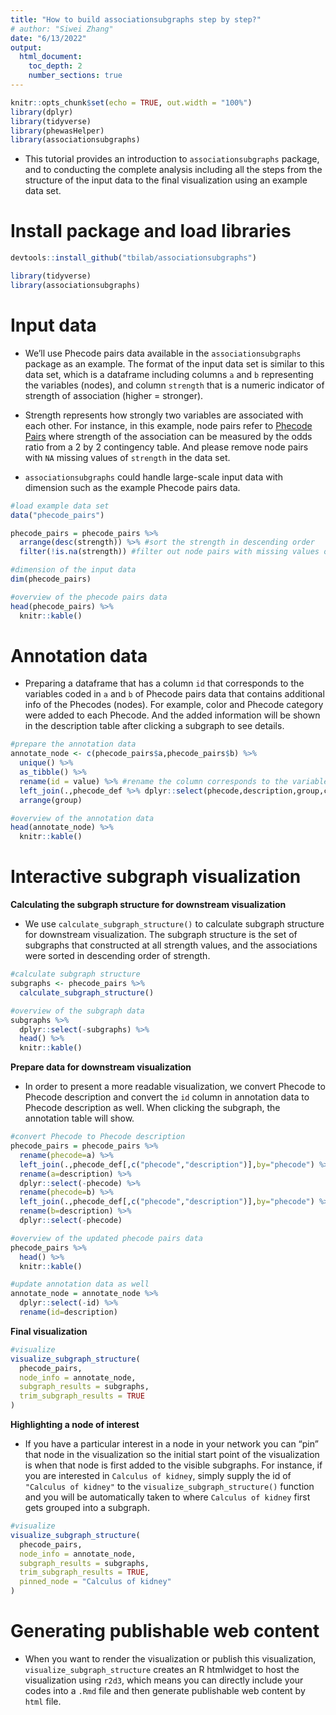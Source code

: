 ```yaml
---
title: "How to build associationsubgraphs step by step?"
# author: "Siwei Zhang"
date: "6/13/2022"
output: 
  html_document:
    toc_depth: 2
    number_sections: true
---
```


```r
knitr::opts_chunk$set(echo = TRUE, out.width = "100%")
library(dplyr)
library(tidyverse)
library(phewasHelper)
library(associationsubgraphs)

```

<!-- # Associationsubgraphs -->

* This tutorial provides an introduction to `associationsubgraphs` package, and to conducting the complete analysis including all the steps from the structure of the input data to the final visualization using an example data set. 

# Install package and load libraries

```r
devtools::install_github("tbilab/associationsubgraphs")

library(tidyverse)
library(associationsubgraphs)

```

# Input data

* We'll use Phecode pairs data available in the `associationsubgraphs` package as an example. The format of the input data set is similar to this data set, which is a dataframe including columns `a` and `b` representing the variables (nodes), and column `strength` that is a numeric indicator of strength of association (higher = stronger).

* Strength represents how strongly two variables are associated with each other. For instance, in this example, node pairs refer to [Phecode Pairs](https://phewascatalog.org/phecodes) where strength of the association can be measured by the odds ratio from a 2 by 2 contingency table. And please remove node pairs with `NA` missing values of `strength` in the data set.

* `associationsubgraphs` could handle large-scale input data with dimension such as the example Phecode pairs data.

```r
#load example data set
data("phecode_pairs") 

phecode_pairs = phecode_pairs %>% 
  arrange(desc(strength)) %>% #sort the strength in descending order
  filter(!is.na(strength)) #filter out node pairs with missing values of strength

#dimension of the input data
dim(phecode_pairs) 

#overview of the phecode pairs data
head(phecode_pairs) %>% 
  knitr::kable()

```


# Annotation data

* Preparing a dataframe that has a column `id` that corresponds to the variables coded in `a` and `b` of Phecode pairs data that contains additional info of the Phecodes (nodes). For example, color and Phecode category were added to each Phecode. And the added information will be shown in the description table after clicking a subgraph to see details. 

```r
#prepare the annotation data
annotate_node <- c(phecode_pairs$a,phecode_pairs$b) %>%
  unique() %>%
  as_tibble() %>%
  rename(id = value) %>% #rename the column corresponds to the variables to "id"
  left_join(.,phecode_def %>% dplyr::select(phecode,description,group,color) %>% dplyr::rename(id=phecode),by="id") %>% # add additional info
  arrange(group)

#overview of the annotation data
head(annotate_node) %>%
  knitr::kable()
```


<!-- * Associations of `594.10: Calculus of kidney` with other Phecodes. To explore and visualize the large-scale associations even if you have a particular interest in a node in your network, using the network that includes all combinations of pair-wise Phecodes rather than the network only includes the connection of the interested nodes with other nodes.  -->

<!-- ```{r, echo=TRUE, cache=FALSE, warning=FALSE,message=FALSE} -->
<!-- association_pairs %>% -->
<!--   filter(a == "594.10") %>% -->
<!--   head() %>%  -->
<!--   knitr::kable() -->
<!-- ``` -->

<!-- * Phecode table is shown below -->

<!-- ```{r, echo=TRUE, cache=FALSE, warning=FALSE,message=FALSE} -->
<!-- data("phecode_def")  -->

<!-- head(phecode_def) %>% -->
<!--   dplyr::select(phecode,description,group) %>%  -->
<!--   knitr::kable() -->

<!-- ``` -->

# Interactive subgraph visualization

**Calculating the subgraph structure for downstream visualization**

* We use `calculate_subgraph_structure()` to calculate subgraph structure for downstream visualization. The subgraph structure is the set of subgraphs that constructed at all strength values, and the associations were sorted in descending order of strength.

<!-- Using `calculate_subgraph_structure()` to calculate the set of subgraphs at every threshold, and the associations were sorted in descending order of strength. The nodes connected by the highest association strength are set as a cluster. The second-highest association strength is added. Specifically, if at least one node in the nodes pair with the second-highest association is shared with the first cluster that built based on the highest association, the nodes pair with the second-highest association will be added to the existing cluster including the non-shared node. Otherwise, if both nodes with the second-highest association are not shared with the first cluster, then a new separate cluster is created. This procedure is repeated for all association pairs. -->

```r
#calculate subgraph structure
subgraphs <- phecode_pairs %>% 
  calculate_subgraph_structure()

#overview of the subgraph data
subgraphs %>% 
  dplyr::select(-subgraphs) %>%
  head() %>% 
  knitr::kable()

```


**Prepare data for downstream visualization**

* In order to present a more readable visualization, we convert Phecode to Phecode description and convert the `id` column in annotation data to Phecode description as well. When clicking the subgraph, the annotation table will show.

```r
#convert Phecode to Phecode description
phecode_pairs = phecode_pairs %>%
  rename(phecode=a) %>%
  left_join(.,phecode_def[,c("phecode","description")],by="phecode") %>%
  rename(a=description) %>%
  dplyr::select(-phecode) %>%
  rename(phecode=b) %>%
  left_join(.,phecode_def[,c("phecode","description")],by="phecode") %>%
  rename(b=description) %>%
  dplyr::select(-phecode)

#overview of the updated phecode pairs data
phecode_pairs %>% 
  head() %>% 
  knitr::kable()

#update annotation data as well
annotate_node = annotate_node %>%
  dplyr::select(-id) %>%
  rename(id=description)
```

<!-- ## Visualizing the subgraph search -->

<!--  + The `subgraphs` includes the `rel_max_size`: size of the largest subgraph relative to the combined size of all other subgraphs, `n_subgraphs`: the number of subgraphs and `n_triples`: the number of subgraphs with at least three members. We choose the minimum `rel_max_size`, maximum `n_subgraphs` and `n_triples` to take a look. -->

<!--  + Using "largest-smallest" rule for finding the optimal threshold by tracking the minimum size of the largest subgraph relative to the combined size of all other subgraphs. -->

<!-- ```{r, echo=TRUE, cache=FALSE, warning=FALSE,message=FALSE} -->
<!-- min_rel <- subgraphs %>% -->
<!--   filter(rel_max_size == min(rel_max_size)) %>% -->
<!--   tail(1) -->

<!-- max_num_subgraphs <- subgraphs %>% -->
<!--   filter(n_subgraphs == max(n_subgraphs)) %>% -->
<!--   tail(1) -->

<!-- max_num_triples <- subgraphs %>% -->
<!--   filter(n_triples == max(n_triples)) %>% -->
<!--   tail(1) -->

<!-- subgraphs %>% -->
<!--   # filter(rel_max_size < 0.5) %>% -->
<!--   dplyr::select( -->
<!--     strength, -->
<!--     n_subgraphs, -->
<!--     max_size, -->
<!--     rel_max_size, -->
<!--     avg_density, -->
<!--     n_triples, -->
<!--     step -->
<!--   ) %>%  -->
<!--   pivot_longer(-step) %>% -->
<!--   filter(step <= 5000) %>% -->
<!--   ggplot(aes(x = step, y = value)) + -->
<!--   geom_step() + -->
<!--   geom_vline(xintercept = min_rel$step, color = 'orangered') + -->
<!--   geom_vline(xintercept = max_num_subgraphs$step, color = 'forestgreen') + -->
<!--   geom_vline(xintercept = max_num_triples$step, color = 'steelblue') + -->
<!--   facet_grid(rows = vars(name), scales = "free_y") -->


<!-- ``` -->

**Final visualization**

```r
#visualize
visualize_subgraph_structure(
  phecode_pairs,
  node_info = annotate_node,
  subgraph_results = subgraphs,
  trim_subgraph_results = TRUE
)

```


**Highlighting a node of interest**

* If you have a particular interest in a node in your network you can "pin" that node in the visualization so the initial start point of the visualization is when that node is first added to the visible subgraphs. For instance, if you are interested in `Calculus of kidney`, simply supply the id of `"Calculus of kidney"` to the `visualize_subgraph_structure()` function and you will be automatically taken to where `Calculus of kidney` first gets grouped into a subgraph. 

```r
#visualize
visualize_subgraph_structure(
  phecode_pairs,
  node_info = annotate_node,
  subgraph_results = subgraphs,
  trim_subgraph_results = TRUE,
  pinned_node = "Calculus of kidney"
)
```


# Generating publishable web content

* When you want to render the visualization or publish this visualization, `visualize_subgraph_structure` creates an R htmlwidget to host the visualization using `r2d3`, which means you can directly include your codes into a `.Rmd` file and then generate publishable web content by `html` file.









